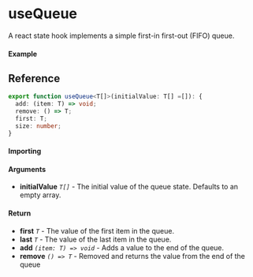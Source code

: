 
<Meta title="State/useQueue" component={Example} />

# useQueue

A react state hook implements a simple first-in first-out (FIFO) queue.

#### Example

<Canvas>
  <Story story={Example} inline />
</Canvas>

## Reference

```ts
export function useQueue<T[]>(initialValue: T[] =[]): {
  add: (item: T) => void;
  remove: () => T;
  first: T;
  size: number;
}
```

#### Importing

<ImportPath />

#### Arguments

- **initialValue** _`T[]`_ - The initial value of the queue state. Defaults to an empty array.

#### Return

- **first** _`T`_ - The value of the first item in the queue.
- **last** _`T`_ - The value of the last item in the queue.
- **add** _`(item: T) => void`_ - Adds a value to the end of the queue.
- **remove** _`() => T`_ - Removed and returns the value from the end of the queue
